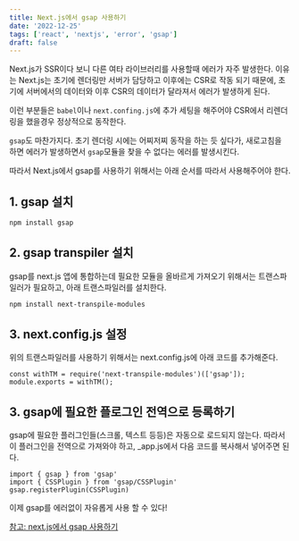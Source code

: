 ```yaml
---
title: Next.js에서 gsap 사용하기
date: '2022-12-25'
tags: ['react', 'nextjs', 'error', 'gsap']
draft: false
---
```


Next.js가 SSR이다 보니 다른 여타 라이브러리를 사용할때 에러가 자주 발생한다.
이유는 Next.js는 초기에 렌더링만 서버가 담당하고 이후에는 CSR로 작동 되기 때문에,
초기에 서버에서의 데이터와 이후 CSR의 데이터가 달라져서 에러가 발생하게 된다.

이런 부분들은 `babel`이나 `next.confing.js`에 추가 세팅을 해주어야 CSR에서 리렌더링을 했을경우
정상적으로 동작한다.

`gsap`도 마찬가지다. 초기 렌더링 시에는 어찌저찌 동작을 하는 듯 싶다가,
새로고침을 하면 에러가 발생하면서 `gsap`모듈을 찾을 수 없다는 에러를 발생시킨다.

따라서 Next.js에서 gsap를 사용하기 위해서는 아래 순서를 따라서 사용해주어야 한다.

## 1. gsap 설치

```bash
npm install gsap
```

## 2. gsap transpiler 설치

gsap를 next.js 앱에 통합하는데 필요한 모듈을 올바르게 가져오기 위해서는 트랜스파일러가 필요하고,
아래 트랜스파일러를 설치한다.

```bash
npm install next-transpile-modules
```

## 3. next.config.js 설정

위의 트랜스파일러를 사용하기 위해서는 next.config.js에 아래 코드를 추가해준다.

```javscript
const withTM = require('next-transpile-modules')(['gsap']);
module.exports = withTM();
```

## 3. gsap에 필요한 플로그인 전역으로 등록하기

gsap에 필요한 플러그인들(스크롤, 텍스트 등등)은 자동으로 로드되지 않는다.
따라서 이 플러그인을 전역으로 가져와야 하고, \_app.js에서 다음 코드를 복사해서 넣어주면 된다.

```javscript
import { gsap } from 'gsap'
import { CSSPlugin } from 'gsap/CSSPlugin'
gsap.registerPlugin(CSSPlugin)
```

이제 gsap를 에러없이 자유롭게 사용 할 수 있다!

[참고: next.js에서 gsap 사용하기](https://youshamahmood96.medium.com/use-gsap-with-nextjs-1c1b8723eb03)
